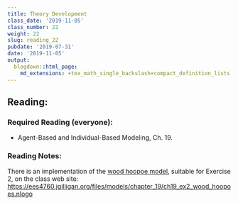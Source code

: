 ```yaml
---
title: Theory Development
class_date: '2019-11-05'
class_number: 22
weight: 22
slug: reading_22
pubdate: '2019-07-31'
date: '2019-11-05'
output:
  blogdown::html_page:
    md_extensions: +tex_math_single_backslash+compact_definition_lists
---
```

## Reading:

### Required Reading (everyone):
* Agent-Based and Individual-Based Modeling, Ch. 19.

### Reading Notes:

There is an implementation of the [wood hoopoe model](/files/models/chapter_19/ch19_ex2_wood_hoopoes.nlogo), suitable for Exercise 2, on the class web site: <https://ees4760.jgilligan.org/files/models/chapter_19/ch19_ex2_wood_hoopoes.nlogo>
